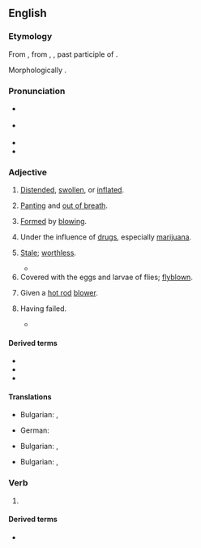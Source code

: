 ==English==

===Etymology===
From {{inh|en|enm|blawen}}, from {{inh|en|ang|blāƿen}}, {{m|ang|blāwen}}, past participle of {{der|en|ang|blāwan}}.

Morphologically {{suffix|en|blow|n}}.

===Pronunciation===
* {{a|UK}} {{IPA|en|/bləʊn/}}
* {{a|US}} {{IPA|en|/bloʊn/}}
* {{audio|en|en-us-blown.ogg|Audio (US)}}
* {{rhymes|en|əʊn|s=1}}

===Adjective===
{{en-adj|-}}

# [[distended|Distended]], [[swollen]], or [[inflated]].
#: {{ux|en|Cattle are said to be '''blown''' when gorged with green food which develops gas.}}
# [[panting|Panting]] and [[out of breath]].
# {{lb|en|of glass}} [[form|Formed]] by [[blowing]].
# Under the influence of [[drug]]s, especially [[marijuana]].
# {{lb|en|obsolete}} [[stale|Stale]]; [[worthless]].
#* {{RQ:Scott Tales of My Landlord 1|volume=II|chapter=II|page=33|passage=[T]wo or three horsemen, [...] appeared returning at full gallop, their horses much '''blown''', and the men apparently in a disordered flight.}}
# Covered with the eggs and larvae of flies; [[flyblown]].
# {{lb|en|automotive}} Given a [[hot rod]] [[blower]].
# Having failed.
#: {{ux|en|a '''blown''' head gasket}}
#* {{quote-journal|en|year=1962|month=March|title=The New Year Freeze-up on British Railways|journal=Modern Railways|page=159|text=Attempts by Waterloo signalmen to clear the points by power operation eventually exhausted point motor batteries, which are fed by trickle chargers, and a '''blown''' fuse accentuated the problem; thus, even when the points had been cleared of ice, no power was available to operate them until the batteries were sufficiently recharged.}}

====Derived terms====
* {{l|en|endblown}}
* {{l|en|full-blown}}
* {{l|en|sideblown}}

====Translations====
{{trans-top|[[distended]], [[swollen]] or [[inflated]]}}
* Bulgarian: {{t+|bg|подут}}, {{t+|bg|издут}}
{{trans-mid}}
* German: {{t+|de|aufgebläht}}
{{trans-bottom}}

{{trans-top|[[panting]] and [[out of breath]]}}
* Bulgarian: , {{t+|bg|задъхан}}
{{trans-mid}}
{{trans-bottom}}

{{trans-top|(''glass'') [[formed]] by [[blowing]]}}
* Bulgarian: , {{t+|bg|издухан}}
{{trans-mid}}
{{trans-bottom}}

===Verb===
{{head|en|verb form|cat2=irregular past participles}}

# {{inflection of|en|blow||past|part}}

====Derived terms====
* {{l|en|blown flap}}